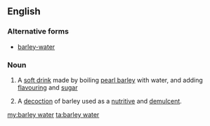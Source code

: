 ==English==

===Alternative forms===
* [[barley-water]]
===Noun===
{{wikipedia}}
{{en-noun|head=[[barley]] [[water]]|~}}

# {{context|British|lang=en}} A [[soft drink]] made by boiling [[pearl barley]] with water, and adding [[flavouring]] and [[sugar]]
# {{cx|medicine|archaic|lang=en}} A [[decoction]] of barley used as a [[nutritive]] and [[demulcent]].

[[my:barley water]]
[[ta:barley water]]